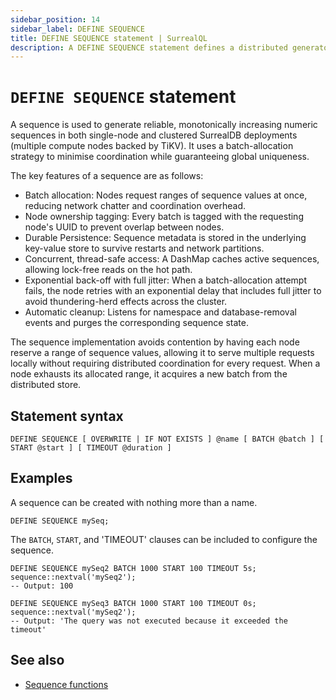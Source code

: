 ```yaml
---
sidebar_position: 14
sidebar_label: DEFINE SEQUENCE
title: DEFINE SEQUENCE statement | SurrealQL
description: A DEFINE SEQUENCE statement defines a distributed generator of monotonically increasing numeric sequences.
---
```



# `DEFINE SEQUENCE` statement

<Since v="v3.0.0-alpha.2" />

A sequence is used to generate reliable, monotonically increasing numeric sequences in both single-node and clustered SurrealDB deployments (multiple compute nodes backed by TiKV). It uses a batch-allocation strategy to minimise coordination while guaranteeing global uniqueness.

The key features of a sequence are as follows:

- Batch allocation: Nodes request ranges of sequence values at once, reducing network chatter and coordination overhead.
- Node ownership tagging: Every batch is tagged with the requesting node's UUID to prevent overlap between nodes.
- Durable Persistence: Sequence metadata is stored in the underlying key-value store to survive restarts and network partitions.
- Concurrent, thread-safe access: A DashMap caches active sequences, allowing lock-free reads on the hot path.
- Exponential back-off with full jitter: When a batch-allocation attempt fails, the node retries with an exponential delay that includes full jitter to avoid thundering-herd effects across the cluster.
- Automatic cleanup: Listens for namespace and database-removal events and purges the corresponding sequence state.

The sequence implementation avoids contention by having each node reserve a range of sequence values, allowing it to serve multiple requests locally without requiring distributed coordination for every request. When a node exhausts its allocated range, it acquires a new batch from the distributed store.

## Statement syntax

```syntax title="SurrealQL Syntax"
DEFINE SEQUENCE [ OVERWRITE | IF NOT EXISTS ] @name [ BATCH @batch ] [ START @start ] [ TIMEOUT @duration ]
```

## Examples

A sequence can be created with nothing more than a name.

```surql
DEFINE SEQUENCE mySeq;
```

The `BATCH`, `START`, and 'TIMEOUT' clauses can be included to configure the sequence.

```surql
DEFINE SEQUENCE mySeq2 BATCH 1000 START 100 TIMEOUT 5s;
sequence::nextval('mySeq2');
-- Output: 100

DEFINE SEQUENCE mySeq3 BATCH 1000 START 100 TIMEOUT 0s;
sequence::nextval('mySeq2');
-- Output: 'The query was not executed because it exceeded the timeout'
```

## See also

- [Sequence functions](/docs/surrealql/functions/database/sequence)
